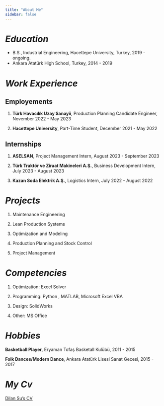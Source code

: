 ```yaml
---
title: "About Me"
sidebar: false 
---
```


# *Education*

-   B.S., Industrial Engineering, Hacettepe University, Turkey, 2019 - ongoing.
-   Ankara Atatürk High School, Turkey, 2014 - 2019

# *Work Experience*

## Employements

1.  **Türk Havacılık Uzay Sanayii**, Production Planning Candidate Engineer, November 2022 - May 2023

2.  **Hacettepe University**, Part-Time Student, December 2021 - May 2022

## Internships

1.  **ASELSAN**, Project Management Intern, August 2023 - September 2023

2.  **Türk Traktör ve Ziraat Makineleri A.Ş.**, Business Development Intern, July 2023 - August 2023

3.  **Kazan Soda Elektrik A.Ş.**, Logistics Intern, July 2022 - August 2022

# *Projects*

1.  Maintenance Engineering

2.  Lean Production Systems

3.  Optimization and Modeling

4.  Production Planning and Stock Control

5.  Project Management

# *Competencies*

1.  Optimization: Excel Solver

2.  Programming: Python , MATLAB, Microsoft Excel VBA

3.  Design: SolidWorks

4.  Other: MS Office

# *Hobbies*

**Basketball Player,** Eryaman Tofaş Basketall Kulübü, 2011 - 2015

**Folk Dances/Modern Dance**, Ankara Atatürk Lisesi Sanat Gecesi, 2015 - 2017

# *My Cv*
[Dilan Su's CV](path/to/Dilan Su fırat.pdf)



